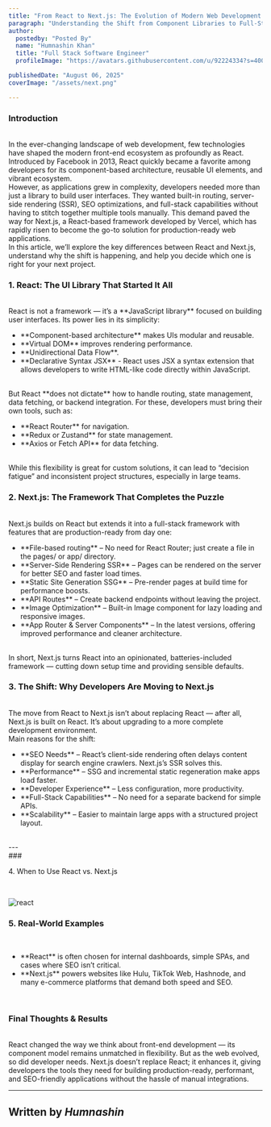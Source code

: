 ```yaml
---
title: "From React to Next.js: The Evolution of Modern Web Development."
paragraph: "Understanding the Shift from Component Libraries to Full-Stack Frameworks."
author:
  postedby: "Posted By"
  name: "Humnashin Khan"
  title: "Full Stack Software Engineer"
  profileImage: "https://avatars.githubusercontent.com/u/92224334?s=400&u=e1d4952ea0a183f27be0a918643bfcdcb85cc6ab&v=4"

publishedDate: "August 06, 2025"
coverImage: "/assets/next.png"

---
```


<h3 className="font-bold text-2xl text-gray-500">Introduction</h3>
<br/>
In the ever-changing landscape of web development, few technologies have shaped the modern front-end ecosystem as profoundly as React. Introduced by Facebook in 2013, React quickly became a favorite among developers for its component-based architecture, reusable UI elements, and vibrant ecosystem.
<br/>
However, as applications grew in complexity, developers needed more than just a library to build user interfaces. They wanted built-in routing, server-side rendering (SSR), SEO optimizations, and full-stack capabilities without having to stitch together multiple tools manually. This demand paved the way for Next.js, a React-based framework developed by Vercel, which has rapidly risen to become the go-to solution for production-ready web applications.
<br/>
In this article, we’ll explore the key differences between React and Next.js, understand why the shift is happening, and help you decide which one is right for your next project.
<br/>

### <p className="font-bold text-2xl text-gray-500">1. React: The UI Library That Started It All</p>
<br/>
 React is not a framework — it’s a **JavaScript library** focused on building user interfaces. Its power lies in its simplicity:
 <ul className="list-disc pl-8">
   <li>**Component-based architecture** makes UIs modular and reusable.</li>
   <li>**Virtual DOM** improves rendering performance.</li>
   <li>**Unidirectional Data Flow**.</li>
   <li>**Declarative Syntax JSX** - React uses JSX a syntax extension that allows developers to write HTML-like code directly within JavaScript. </li>
</ul>
<br/>
But React **does not dictate** how to handle routing, state management, data fetching, or backend integration. For these, developers must bring their own tools, such as:
<ul className="list-disc pl-8">
  <li>**React Router** for navigation.</li>
  <li>**Redux or Zustand** for state management.</li>
  <li>**Axios or Fetch API** for data fetching.</li>
</ul>
<br/>
While this flexibility is great for custom solutions, it can lead to “decision fatigue” and inconsistent project structures, especially in large teams.
<br/>

### <p className="font-bold text-2xl text-gray-500">2. Next.js: The Framework That Completes the Puzzle</p>
<br/>
Next.js builds on React but extends it into a full-stack framework with features that are production-ready from day one:
<ul className="list-disc pl-8">
  <li>**File-based routing** – No need for React Router; just create a file in the pages/ or app/ directory.</li>
  <li>**Server-Side Rendering SSR** – Pages can be rendered on the server for better SEO and faster load times.</li>
  <li>**Static Site Generation SSG** – Pre-render pages at build time for performance boosts.</li>
  <li>**API Routes** – Create backend endpoints without leaving the project.</li>
  <li>**Image Optimization** – Built-in Image component for lazy loading and responsive images.</li>
  <li>**App Router & Server Components** – In the latest versions, offering improved performance and cleaner architecture.</li>
</ul>
<br/>
In short, Next.js turns React into an opinionated, batteries-included framework — cutting down setup time and providing sensible defaults.
<br/>

### <p className="font-bold text-2xl text-gray-500">3. The Shift: Why Developers Are Moving to Next.js</p>
<br/>
The move from React to Next.js isn’t about replacing React — after all, Next.js is built on React. It’s about upgrading to a more complete development environment.
<br/>
Main reasons for the shift:
<ul className="list-disc pl-8">
  <li>**SEO Needs** – React’s client-side rendering often delays content display for search engine crawlers. Next.js’s SSR solves this.</li>
  <li>**Performance** – SSG and incremental static regeneration make apps load faster.</li>
  <li>**Developer Experience** – Less configuration, more productivity.</li>
  <li>**Full-Stack Capabilities** – No need for a separate backend for simple APIs.</li>
  <li>**Scalability** – Easier to maintain large apps with a structured project layout.</li>
</ul>
<br/>
---
<br/>
### <p className="font-bold text-2xl text-gray-500">4. When to Use React vs. Next.js</p>
<br/>

<img
    src= "/assets/next1.png"
    className="rounded-lg md:max-w-4xl mx-auto"
    alt="react"
  />
<br />

### <p className="font-bold text-2xl text-gray-500">5. Real-World Examples</p>
<br/>
<ul className="list-disc pl-8">
  <li>**React** is often chosen for internal dashboards, simple SPAs, and cases where SEO isn’t critical.</li>
  <li>**Next.js** powers websites like Hulu, TikTok Web, Hashnode, and many e-commerce platforms that demand both speed and SEO.</li>
</ul>
<br/>

### <p className="font-bold text-2xl text-gray-500">Final Thoughts & Results</p>
<br/>
React changed the way we think about front-end development — its component model remains unmatched in flexibility. But as the web evolved, so did developer needs. Next.js doesn’t replace React; it enhances it, giving developers the tools they need for building production-ready, performant, and SEO-friendly applications without the hassle of manual integrations.
<br/>

---
## Written by *Humnashin*

